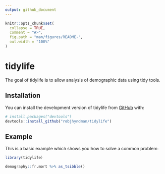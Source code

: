 ```yaml
---
output: github_document
---
```


<!-- README.md is generated from README.Rmd. Please edit that file -->

```r
knitr::opts_chunk$set(
  collapse = TRUE,
  comment = "#>",
  fig.path = "man/figures/README-",
  out.width = "100%"
)
```

# tidylife

<!-- badges: start -->
<!-- badges: end -->

The goal of tidylife is to allow analysis of demographic data using tidy tools.

## Installation

You can install the development version of tidylife from [GitHub](https://github.com/) with:

``` r
# install.packages("devtools")
devtools::install_github("robjhyndman/tidylife")
```
## Example

This is a basic example which shows you how to solve a common problem:

```r
library(tidylife)
```

```r
demography::fr.mort %>% as_tsibble()
```

